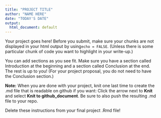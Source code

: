 ---
title: "PROJECT TITLE"
author: "NAME HERE"
date: "TODAY'S DATE"
output:
  html_document: default
---


Your project goes here! Before you submit, make sure your chunks are not displayed in your html output by using`echo = FALSE`. (Unless there is some particular chunk of code you want to highlight in your write-up.)

You can add sections as you see fit. Make sure you have a section called Introduction at the beginning and a section called Conclusion at the end. The rest is up to you!  (For your project proposal, you do not need to have the Conclusion section.)


**Note:**  When you are done with your project, knit one last time to create the .md file that is readable on github if you want:  Click the arrow next to **Knit** and select **Knit to github_document**.
Be sure to also push the resulting .md file to your repo.

Delete these instructions from your final project .Rmd file!

